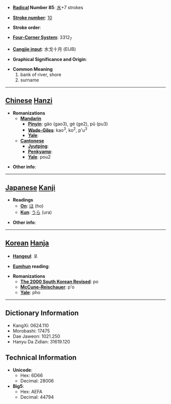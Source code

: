 * '''[[Wiktionary:Chinese radical index| Radical]] Number 85''': [[Wiktionary:Chinese radical index 水|水]]+7 strokes

* '''[[Wiktionary:Chinese total strokes index|Stroke number]]''': [[Wiktionary:Chinese total strokes index 10|10]]

* '''Stroke order''': 

* '''[[Wiktionary:Chinese four corner index|Four-Corner System]]''': 3312<sub>7</sub>

* '''[[Wiktionary:Chinese Cangjie index|Cangjie input]]''': 水戈十月 (EIJB)

* '''Graphical Significance and Origin''': 

* '''Common Meaning'''
*#bank of river, shore
*# surname


----

== [[Chinese]] [[Hanzi]] ==

* '''Romanizations'''
** '''[[Mandarin]]'''
*** '''[[Pinyin]]''': gǎo (gao3), gé (ge2), pǔ (pu3)
*** '''[[Wade-Giles]]''': kao<sup>3</sup>, ko<sup>2</sup>, p'u<sup>3</sup>
*** '''[[Yale]]''': 
** '''[[Cantonese]]'''
*** '''[[Jyutping]]''':
*** '''[[Penkyamp]]''': 
*** '''[[Yale]]''': pou2

* '''Other info''': 

----

== [[Japanese]] [[Kanji]] ==

* '''Readings'''
** '''[[On]]''': [[ほ]] (ho)
** '''[[Kun]]''': [[うら]] (ura)

* '''Other info''':  

----

== [[Korean]] [[Hanja]] ==

* '''[[Hangeul]]''': 포

* '''[[Eumhun]] reading''': 

* '''Romanizations'''
** '''[[The 2000 South Korean Revised Romanization|The 2000 South Korean Revised]]''': po
** '''[[McCune-Reischauer]]''': p'o
** '''[[Yale]]''': pho

----

== Dictionary Information ==

* KangXi: 0624.110
* Morobashi: 17475
* Dae Jaweon: 1021.250
* Hanyu Da Zidian: 31619.120

== Technical Information ==

* '''Unicode''':
** Hex: 6D66
** Decimal: 28006
* '''Big5''':
** Hex: AEFA
** Decimal: 44794